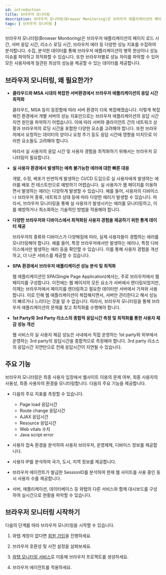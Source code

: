 ```yaml
---
id: introduction
title: 브라우저 모니터링
description: 브라우저 모니터링(Browser Monitoring)은 브라우저 애플리케이션의 페이지 로드 시간, 서버 응답 시간, 리소스 로딩 시간, 브라우저 에러 등 다양한 성능 지표를 수집하여 분석합니다.
tags: [ 브라우저 모니터링 ]
---
```


브라우저 모니터링(Browser Monitoring)은 브라우저 애플리케이션의 페이지 로드 시간, 서버 응답 시간, 리소스 로딩 시간, 브라우저 에러 등 다양한 성능 지표를 수집하여 분석합니다. 수집, 분석한 데이터를 통해 브라우저 애플리케이션의 병목 현상이나 성능 이슈를 파악하고 최적화할 수 있습니다. 또한 브라우저별로 성능 차이를 파악할 수 있어 모든 사용자에게 일관된 최상의 성능을 제공할 수 있는 데이터를 제공합니다.


## 브라우저 모니터링, 왜 필요한가?

* **클라우드와 MSA 시대의 복잡한 서버환경에서 브라우저 애플리케이션의 응답 시간 최적화**

  클라우드, MSA 등이 등장함에 따라 서버 환경이 더욱 복잡해졌습니다. 이렇게 복잡해진 환경에서 개별 서버의 성능 지표만으로는 브라우저 애플리케이션의 응답 시간 지연 원인을 파악하기 어렵습니다. 이에 따라 서버와 클라이언트 간의 네트워크 상황과 브라우저의 로딩 시간을 포함한 다양한 요소를 고려해야 합니다. 또한 브라우저에서 요청하는 데이터의 양이나 요청 주기 등도 응답 시간에 영향을 미치므로 이러한 요소들도 고려해야 합니다.
  
  따라서 실 사용자의 응답 시간 및 사용자 경험을 최적화하기 위해서는 브라우저 모니터링이 필요합니다.

* **실 사용자 환경에서 발생하는 예측 불가능한 에러에 대한 빠른 대응**

  개발, 수정, 배포가 빈번하게 발생하는 CI/CD 도입으로 실 사용자에게 발생하는 에러를 배포 전 테스트만으로 예방하기 어렵습니다. 실 사용자가 웹 페이지를 이용하면서 발생하는 에러는 다양하게 발생할 수 있습니다. 예를 들어, 사용자의 디바이스나 브라우저 종류, 네트워크 상태 등에 따라 다양한 에러가 발생할 수 있습니다. 따라서, 브라우저 모니터링을 통해 실 사용자가 발생시키는 에러를 모니터링하고, 이를 예방하거나 최소화하는 기술적인 방법을 적용해야 합니다.

* **다양한 브라우저와 디바이스에서 최적화된 사용자 경험을 제공하기 위한 통계 데이터 제공**

  브라우저의 종류와 디바이스가 다양해짐에 따라, 실제 사용자들이 경험하는 에러를 모니터링해야 합니다. 예를 들어, 특정 브라우저에서만 발생하는 에러나, 특정 디바이스에서만 발생하는 에러 등을 확인할 수 있습니다. 이를 통해 사용자 경험을 개선하고, 더 나은 서비스를 제공할 수 있습니다.

* **SPA 환경에서 브라우저 애플리케이션 성능 분석 및 최적화**

  웹 애플리케이션인 SPA(Single Page Application)에서는, 주로 브라우저에서 웹 페이지를 구성합니다. 이전에는 웹 페이지의 모든 요소가 서버에서 렌더링되었지만, 이제는 브라우저에서 페이지를 렌더링하고 필요한 데이터만 서버에서 가져와 사용합니다. 이로 인해 웹 애플리케이션이 복잡해지면서, 서버만 관리한다고 해서 성능이 빠르거나 느리다는 것을 알 수 없습니다. 따라서, 브라우저 모니터링을 통해 브라우저 애플리케이션의 문제를 찾고 최적화를 수행해야 합니다.

* **1st Party와 3rd Party 리소스의 종합적 응답시간 측정 및 최적화를 통한 사용자 체감 성능 개선**

  웹 서비스의 실 사용자 체감 성능은 사내에서 직접 운영하는 1st party와 외부에서 운영하는 3rd party의 응답시간을 종합적으로 측정해야 합니다. 3rd party 리소스의 응답시간 지연만으로 전체 응답시간이 지연될 수 있습니다.


## 주요 기능

브라우저 모니터링은 최종 사용자 입장에서 웹사이트 이용의 문제 여부, 최종 사용자의 사용성, 최종 사용자의 환경을 모니터링합니다. 다음의 주요 기능을 제공합니다.

* 다음의 주요 지표를 측정할 수 있습니다.
  * Page load 응답시간
  * Route change 응답시간
  * AJAX 응답시간
  * Resource 응답시간
  * Web vitals 수치
  * Java script error

* 사용자 접속 환경을 분석하여 사용자 브라우저, 운영체제, 디바이스 정보를 제공합니다.

* 사용자 IP를 분석하여 국가, 도시, 지역 정보를 제공합니다.

* 브라우저 에이전트가 발급한 SessionID를 분석하여 현재 웹 사이트를 사용 중인 동시 사용자 수를 제공합니다.

* 서버, 애플리케이션, 데이터베이스 등 와탭의 다른 서비스와 함께 대시보드를 구성하여 실시간으로 현황을 파악할 수 있습니다.

## 브라우저 모니터링 시작하기

다음의 단계를 따라 브라우저 모니터링을 시작할 수 있습니다.

1. 와탭 계정이 없다면 [회원 가입](https://www.whatap.io/ko/signup/)을 진행하세요.

1. 브라우저 호환성 및 사전 설정을 살펴보세요.

1. [와탭 모니터링 서비스](https://service.whatap.io)로 이동해 브라우저 프로젝트를 생성하세요.

1. 브라우저 에이전트를 적용하세요.